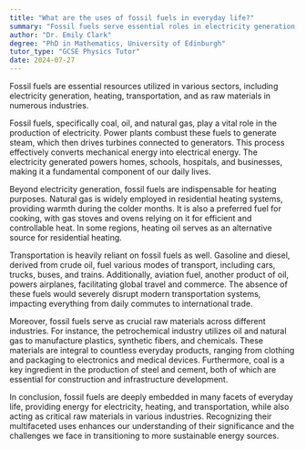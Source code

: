 ```yaml
---
title: "What are the uses of fossil fuels in everyday life?"
summary: "Fossil fuels serve essential roles in electricity generation, heating, transportation, and as raw materials across various industries."
author: "Dr. Emily Clark"
degree: "PhD in Mathematics, University of Edinburgh"
tutor_type: "GCSE Physics Tutor"
date: 2024-07-27
---
```


Fossil fuels are essential resources utilized in various sectors, including electricity generation, heating, transportation, and as raw materials in numerous industries.

Fossil fuels, specifically coal, oil, and natural gas, play a vital role in the production of electricity. Power plants combust these fuels to generate steam, which then drives turbines connected to generators. This process effectively converts mechanical energy into electrical energy. The electricity generated powers homes, schools, hospitals, and businesses, making it a fundamental component of our daily lives.

Beyond electricity generation, fossil fuels are indispensable for heating purposes. Natural gas is widely employed in residential heating systems, providing warmth during the colder months. It is also a preferred fuel for cooking, with gas stoves and ovens relying on it for efficient and controllable heat. In some regions, heating oil serves as an alternative source for residential heating.

Transportation is heavily reliant on fossil fuels as well. Gasoline and diesel, derived from crude oil, fuel various modes of transport, including cars, trucks, buses, and trains. Additionally, aviation fuel, another product of oil, powers airplanes, facilitating global travel and commerce. The absence of these fuels would severely disrupt modern transportation systems, impacting everything from daily commutes to international trade.

Moreover, fossil fuels serve as crucial raw materials across different industries. For instance, the petrochemical industry utilizes oil and natural gas to manufacture plastics, synthetic fibers, and chemicals. These materials are integral to countless everyday products, ranging from clothing and packaging to electronics and medical devices. Furthermore, coal is a key ingredient in the production of steel and cement, both of which are essential for construction and infrastructure development.

In conclusion, fossil fuels are deeply embedded in many facets of everyday life, providing energy for electricity, heating, and transportation, while also acting as critical raw materials in various industries. Recognizing their multifaceted uses enhances our understanding of their significance and the challenges we face in transitioning to more sustainable energy sources.
    